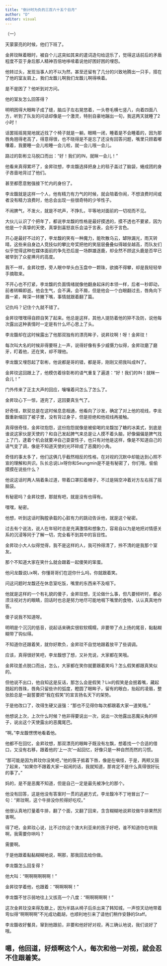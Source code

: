 ```yaml
---
title: "倒计时为负的三百六十五个日月"
author: "D"
editor: visual
---
```

（一）

天蒙蒙亮的时候，他们下班了。

金昇玟眯着眼时，被自个儿这突如其来的遣词造句给逗乐了，觉得这话前后的矛盾程度不亚于身后那人精神百倍地哆嗦着说他好困好困的埋怨。

他转过头，发现当事人的不以为然，甚至还留有了几分的兴致地腾出一只手，搭在了他的室友肩上，我们龙馥儿啊我们龙馥儿啊得唤着。

是不是困了？他听到对方问。

他的室友怎么回答得？

明明困得大眼眸子成了缝，脑瓜子左右晃悠着，一头卷毛横七竖八，向着四面八方，听到了队友的问话却像是一个激灵，特别自豪地蹦出一句，我这两天就睡了2小时！

话罢摇摇晃晃地就近找了个椅子就是一躺，眼睛一闭，睡着是不会睡着的，因为那唇角翘得老高了，得意得很，也不晓得是不是忘了还没有回答问题，嘴里只顾着嘟囔着，我要睡一会儿啦睡一会儿啦，就一会儿哦一会儿。

路过的彰彬立马脱口而出：“好！我们的IN，就眯一会儿！”

他看来真得累坏了，金昇玟想，李龙馥选择把身上的毯子盖过了脑袋，蜷成团的身子吝啬地背过了他们。

甚至都愿意勉强接下忙内的身份了。

李龙馥就是这样一个人，他有精力有力气的时候，就会陪着你闹，不想浪费时间或者没有精力浪费时，他总会出现一些很奇特的少爷性子。

不闹脾气，不发火，就是不吭声，不挣扎，平等地对面前的一切视而不见。

大伙儿认识了个把年了，都说李龙馥的性格是最好摸透的，摸不透也不要紧，因为他是一个真挚的天使，真挚到喜怒哀乐会溢于言表，会形于言色。

开心是最好不过的了，李龙馥的笑有一种魔力，能吹散乌云，罅隙漏光，雨天转晴，这些来自身边人竞技似的攀比夸奖把他的笑层层叠叠似得越垒越高，而队友们似乎觉得这种在媒体面前的争先恐后是一场群雄逐鹿，却全然不顾这头鹿是否早已被举到了众星捧月的高度。

我不一样，金昇玟想，旁人眼中举头白玉盘中一颗珠，欲摘不得攀，却是我轻轻举手摘取来。

不开心也不打紧，李龙馥的负面情绪就像他翻身起床的本领一样，后者一秒即动，前者转瞬即逝。他会生气，会不满，会不屑，但是他会一个白眼翻过去，唇角向下眉一紧，眸深一转撇下嘴，事情就跟着翻了篇。

记仇吗？记住个九就不错了。

金昇玟嘿嘿得自顾自笑了起来。他总是这样，其他人提防着他的猝不及防，说他每次露出这种表情时一定是有什么坏心思上了头。

李龙馥却在这时候露出了他那双独有的漂亮眸子，说昇玟啊！呀！金昇玟！

每次叫大名的时候非得要呀上一声，说得好像有多少威慑力似得，金昇玟磨了磨牙，盯着他，还在笑，却不理他。

李龙馥又埋怨起了彰彬，他说都是哥的错，都是哥，刚刚又把我叫成IN了。

金昇玟这回跟上了，他模仿着徐彰彬的语气重复了遍道：“好！我们的IN！就眯一会儿！”

门外传来了正主大声的回应，嚷嚷着问怎么了怎么了。

金昇玟心下一惊，道完了，这回要真生气了。

好奇怪，默契总是在这时候息息相通，他看向了沙发，确定了对上他的视线，李龙馥重新缩回了被子里，没有背过身子，但是拒绝和他视线再接触。

真得很奇怪，金昇玟抱怨，这份抱怨就像是被偷喝的龙馥加了糖的冰美式，到底是谁说这家伙是天使的？和自己发起脾气来总是让人摸不着头脑，好像偏偏是脾气找上了门，逮着个机会就要冲自己耍耍性子，也只有对他是这样，像是不知道自己的语气变了调，像是不知道天使的光环碎成了恶魔的小角。

奇怪的事太多了，他们这俩几乎截然相反的性格，在对视的沉默中却能达到心照不宣的理解和共识。队长总说Lix呀你和Seungmin是不是有秘密了，你们哦，偷偷摸摸在说些什么？

他说这话时两人隔着条过道，带着口罩扣着帽子，不过是隔空冲着对方左右摇了摇脑袋。

有秘密吗？金昇玟想，那就有吧，就是没有也得有。

嘿嘿，秘密。

他想，听到这话时胸膛承载的心脏有力的跳动告诉他，就是这个秘密。

过去有个说法，说人在年轻时总是充满激情和想象力，容易自以为是地把对情感关系的沉浸等同于了解一切，完全看不到其中的盲目性。

金昇玟小大人似得觉得，我不是这样的人，我可拎得清了，拎不清的是我那个室友。

那个不知道大家在笑什么就会跟着一起傻笑的笨蛋。

他问龙馥说Lix啊，你懂哥哥们在逗你什么吗，你就跟着笑。

问这问题时龙馥还在休息室吃饭，嘴里的东西来不及咽下。

他就是这样的一个有礼貌的傻子，金昇玟想，无论做什么事，但凡要倾听时，都必须注视对方的眼睛，回话时也总是努力地尽可能地咽下嘴里的食物，认认真真地作答。

傻子说我不知道呀。

明明是个沉沉的低音，说起话来确实很软软糯糯，非要带了点上扬的尾音，黏黏糊糊带了钩似得。

不知道你还跟着笑，就你好欺负，金昇玟不自觉地跟着放平了些调调。

应该，真得很好笑吧，李龙馥想了想，又补充说，大家都在笑哦。

金昇玟差点脱口而出，怎么，大家都在笑你就要跟着笑吗？怎么假笑都跟真笑似的。

但他说不出口，他自知这是反话，那怎么会是假笑？Lix的假笑是会抿着嘴，藏起翘起的唇珠，唇角只留些许的弧度，瞪圆了眼眸子，留有的眼白，抬起的凌眉，整张脸总是一副誓要把“我在假笑”的宣言扬名天下的架势。

于是他改口了，改得生硬又逞强：“那也不见得你每次都跟着大家一道笑哦。”

他想说上次，上次什么时候？他非得要说出一次，说出一次他露出恶魔尖角的样子，说出这个天使露出的恶魔尾巴。

“啊。”李龙馥愣愣地看着他。

他都不在回忆，金昇玟想，那双漂亮的眼眸子既没有左飘，想着找一个合适的借口，又没有右移，跟着他的‘上一次’一起回忆，好像只是一种自然而然的习惯。

“那可能是因为昇玟你没笑吧，”他的筷子抵着下唇，像是在嗔怪，于是，两颊又鼓了起来，“如果你不跟着大家一起闹的话，我就知道，那肯定不是什么真得很好玩的事了。”

妈的，是不是恶魔不知道，但是自己一定是最先被净化的那个。

他没有回答，这是他没有答案时一贯的逃避方式，李龙馥冷不丁地冒出了一句：“昇玟啊，这个牛排没你煎得好吃哎。”

他很认真地打量着牛排，翻了个面，又翻了回来，含含糊糊地说昇玟做牛排果然厉害啊。

得了吧，金昇玟心说，比不过你这个澳大利亚来的孩子好吧，谁不知道你在哄我啊，我需要你哄吗？

需要啊。

于是他跟着黏黏糊糊地说，啊那，那我回去给你做。

李龙馥怎么回复得？

他大叫：“啊啊啊啊啊啊！”

金昇玟学着他，也跟着：“啊啊啊啊！”

李龙馥不甘示弱地往上又拔高一个八度：“啊啊啊啊啊！”

这次金昇玟没来得及跟上，因为半路从椅子后杀出来了韩知城，一声惊天动地带着弯似得“啊啊啊啊”不光成功截胡，也顺利地引来了请他们稍作安静的Staff。

李龙馥收好餐具，窜到他跟前，非要和他好好对视，再三确认地说，我们说好了哦。

嗯，他回道，好烦啊这个人，每次和他一对视，就会忍不住跟着笑。
---

